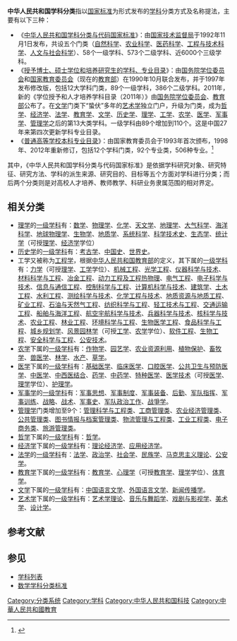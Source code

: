 {{Refimprove|time=2013-10-17T12:00:16+00:00}}

'''中华人民共和国学科分类'''指以[[国家标准|国家标准]]为形式发布的[[学科|学科]]分类方式及名称提法，主要有以下三种：
*《[[中华人民共和国学科分类与代码国家标准|中华人民共和国学科分类与代码国家标准]]》：由[[国家技术监督局|国家技术监督局]]于1992年11月1日发布，共设五个门类（[[自然科学|自然科学]]、[[农业科学|农业科学]]、[[医药科学|医药科学]]、[[工程与技术科学|工程与技术科学]]、[[人文与社会科学|人文与社会科学]]）、58个一级学科、573个二级学科、近6000个三级学科。
*《[[授予博士、硕士学位和培养研究生的学科、专业目录|授予博士、硕士学位和培养研究生的学科、专业目录]]》：由[[国务院学位委员会|国务院学位委员会]]和[[国家教育委员会|国家教育委员会]]（现在的[[中华人民共和国教育部|教育部]]）在1990年10月联合发布，并于1997年发布修改版，包括12大学科门类，89个一级学科，386个二级学科。2011年，新的《学位授予和人才培养学科目录（2011年）》由[[国务院学位委员会|国务院学位委员会]]、[[中华人民共和国教育部|教育部]]公布了。在[[文学|文学]]门类下“蛰伏”多年的[[艺术学|艺术学]]独立门户，升级为门类，成为[[哲学|哲学]]、[[经济学|经济学]]、[[法学|法学]]、[[教育学|教育学]]、[[文学|文学]]、[[历史学|历史学]]、[[理学|理学]]、[[工学|工学]]、[[农学|农学]]、[[医学|医学]]、[[军事学|军事学]]、[[管理学|管理学]]之后的第13大类学科。一级学科由89个增加到110个。这是中国27年来第四次更新学科专业目录。
*《[[普通高等学校本科专业目录|普通高等学校本科专业目录]]》：由国家教育委员会于1993年首次颁布，1998年、2012年重新修订，包括12个学科门类，92个专业类，506种专业。<ref>{{Cite web |url= http://edu.sina.com.cn/gaokao/2012-10-12/1124358003.shtml |title= 2012教育部新颁高校本科专业目录(附目录全文) |author=  |date= 2012-10-12 |publisher= 新浪 |language= zh-cn |accessdate= 2013-10-17 |quote=  |archive-date= 2020-08-13 |archive-url= https://web.archive.org/web/20200813115551/http://edu.sina.com.cn/gaokao/2012-10-12/1124358003.shtml |dead-url= no }}</ref>

其中，《中华人民共和国学科分类与代码国家标准》是依据学科研究对象、研究特征、研究方法、学科的派生来源、研究目的、目标等五个方面对学科进行分类；而后两个分类则是对高校人才培养、教师教学、科研业务隶属范围的相对界定。

== 相关分类 ==
{{Main|中华人民共和国学科分类与代码国家标准}}

*[[理学|理学]]的[[授予博士、硕士学位和培养研究生的学科、专业目录|一级学科]]有：[[数学|数学]]、[[物理学|物理学]]、[[化学|化学]]、[[天文学|天文学]]、[[地理学|地理学]]、[[大气科学|大气科学]]、[[海洋科学|海洋科学]]、[[地球物理学|地球物理学]]、[[生物学|生物学]]、[[地质学|地质学]]、[[系统科学|系统科学]]、[[科学技术史|科学技术史]]、[[生态学|生态学]]、[[统计学|统计学]]（可授[[理学|理学]]、[[经济学|经济学]]学位）
*[[历史学|历史学]]的[[授予博士、硕士学位和培养研究生的学科、专业目录|一级学科]]有：[[考古学|考古学]]、[[中国历史|中国史]]、[[世界歷史|世界史]]。
*工学又被称为[[工程学|工程学]]，根据[[中华人民共和国教育部|中华人民共和国教育部]]的定义，其下属的[[一级学科|一级学科]]有：[[力学|力学]]（可授[[理学|理学]]、[[工程学|工学]]学位）、[[机械工程|机械工程]]、[[光学工程|光学工程]]、[[仪器科学与技术|仪器科学与技术]]、[[材料科学与工程|材料科学与工程]]、[[冶金学|冶金工程]]、[[动力工程及工程热物理|动力工程及工程热物理]]、[[電機工程學|电气工程]]、[[电子科学与技术|电子科学与技术]]、[[信息工程|信息与通信工程]]、[[控制科学|控制科学与工程]]、[[计算机科学|计算机科学与技术]]、[[建筑学|建筑学]]、[[土木工程系|土木工程]]、[[水利工程|水利工程]]、[[测绘学|测绘科学与技术]]、[[化学工程|化学工程与技术]]、[[地质资源与地质工程|地质资源与地质工程]]、[[矿业工程|矿业工程]]、[[石油与天然气工程|石油与天然气工程]]、[[纺织科学与工程|纺织科学与工程]]、[[輕工業|轻工技术与工程]]、[[交通运输工程|交通运输工程]]、[[船舶与海洋工程|船舶与海洋工程]]、[[航空宇航科学与技术|航空宇航科学与技术]]、[[兵器科学与技术|兵器科学与技术]]、[[核化学|核科学与技术]]、[[农业工程|农业工程]]、[[林业工程|林业工程]]、[[环境科学|环境科学与工程]]、[[生物医学工程|生物医学工程]]、[[食品科学与工程|食品科学与工程]]、[[城乡规划学|城乡规划学]]、[[风景园林学|风景园林学]]（可授[[工学|工学]]、[[农学|农学]]学位）、[[软件工程|软件工程]]、[[生物工程学|生物工程]]、[[安全科学与工程|安全科学与工程]]、[[公安技术|公安技术]]。
*[[农学|农学]]下属的[[一级学科|一级学科]]有：[[作物学|作物学]]、[[園藝學|园艺学]]、[[农业资源利用|农业资源利用]]、[[植物保护|植物保护]]、[[畜牧学|畜牧学]]、[[兽医学|兽医学]]、[[林学|林学]]、[[水产|水产]]、[[草学|草学]]。
*[[医学|医学]]下属的[[一级学科|一级学科]]有：[[基础医学|基础医学]]、[[临床医学|临床医学]]、[[口腔医学|口腔医学]]、[[公共卫生与预防医学|公共卫生与预防医学]]、[[中医学|中医学]]、[[中西医结合|中西医结合]]、[[药学|药学]]、[[中药学|中药学]]、[[特种医学|特种医学]]、[[医学技术|医学技术]]（可授[[医学|医学]]、[[理学|理学]]学位）、[[护理学|护理学]]。
*[[军事学|军事学]]的[[一级学科|一级学科]]有：[[军事思想|军事思想]]、[[军事制度|军事制度]]、[[军事装备|军事装备]]、[[后勤|后勤]]、[[军队指挥|军队指挥]]、[[军事训练|军事训练]]、[[战略|战略]]、[[战术|战术]]、[[军事史|军事史]]、[[军队政治工作|军队政治工作]]、[[战爭学|战爭学]]。
*[[管理学|管理学]]门类增加至9个：[[管理学|管理科学与工程类]]、[[工商管理学|工商管理类]]、[[农业经济管理类|农业经济管理类]]、[[公共管理|公共管理类]]、[[图书情报与档案管理类|图书情报与档案管理类]]、[[物流管理与工程类|物流管理与工程类]]、[[工业工程学|工业工程类]]、[[电子商务|电子商务类]]、[[旅游管理类|旅游管理类]]。
*[[哲学|哲学]]下属的[[授予博士、硕士学位和培养研究生的学科、专业目录|一级学科]]有：[[哲学|哲学]]。
*[[经济学|经济学]]下属的[[授予博士、硕士学位和培养研究生的学科、专业目录|一级学科]]有：[[理论经济学|理论经济学]]、[[应用经济学|应用经济学]]。
*[[法学|法学]]的[[授予博士、硕士学位和培养研究生的学科、专业目录|一级学科]]有：[[法学|法学]]、[[政治学|政治学]]、[[社会学|社会学]]、[[民族学|民族学]]、[[马克思主义理论|马克思主义理论]]、[[公安学|公安学]]。
*[[教育学|教育学]]下属的[[授予博士、硕士学位和培养研究生的学科、专业目录|一级学科]]有：[[教育学|教育学]]、[[心理学|心理学]]（可授[[教育学|教育学]]、[[理学|理学]]学位）、[[体育学|体育学]]。
*[[文学|文学]]下属的[[授予博士、硕士学位和培养研究生的学科、专业目录|一级学科]]有：[[中國語文學系|中国语言文学]]、[[外国语言文学|外国语言文学]]、[[新闻传播学|新闻传播学]]。
*[[艺术学|艺术学]]下属的[[一级学科|一级学科]]有：[[艺术学理论|艺术学理论]]、[[音乐与舞蹈学|音乐与舞蹈学]]、[[戏剧与影视学|戏剧与影视学]]、[[美术学|美术学]]、[[设计学|设计学]]。

== 参考文献 ==
{{Reflist|1}}

== 参见 ==
* [[学科列表|学科列表]]
* [[数学学科分类标准|数学学科分类标准]]

[[Category:分类系统|Category:分类系统]]
[[Category:学科|Category:学科]]
[[Category:中华人民共和国科技|Category:中华人民共和国科技]]
[[Category:中華人民共和國教育|Category:中華人民共和國教育]]